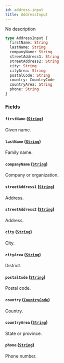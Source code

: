 ```yaml
---
id: address-input
title: AddressInput
---
```


No description

```graphql
type AddressInput {
  firstName: String
  lastName: String
  companyName: String
  streetAddress1: String
  streetAddress2: String
  city: String
  cityArea: String
  postalCode: String
  country: CountryCode
  countryArea: String
  phone: String
}
```

### Fields

#### `firstName` ([`String`](/api-reference/scalars/string.mdx))

Given name.

#### `lastName` ([`String`](/api-reference/scalars/string.mdx))

Family name.

#### `companyName` ([`String`](/api-reference/scalars/string.mdx))

Company or organization.

#### `streetAddress1` ([`String`](/api-reference/scalars/string.mdx))

Address.

#### `streetAddress2` ([`String`](/api-reference/scalars/string.mdx))

Address.

#### `city` ([`String`](/api-reference/scalars/string.mdx))

City.

#### `cityArea` ([`String`](/api-reference/scalars/string.mdx))

District.

#### `postalCode` ([`String`](/api-reference/scalars/string.mdx))

Postal code.

#### `country` ([`CountryCode`](/api-reference/enums/country-code.mdx))

Country.

#### `countryArea` ([`String`](/api-reference/scalars/string.mdx))

State or province.

#### `phone` ([`String`](/api-reference/scalars/string.mdx))

Phone number.
